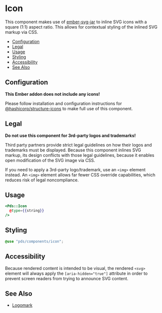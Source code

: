 
# Icon

This component makes use of [ember-svg-jar](https://github.com/ivanvotti/ember-svg-jar)
to inline SVG icons with a square (1:1) aspect ratio.  This allows for
contextual styling of the inlined SVG markup via CSS.

- [Configuration](#configuration)
- [Legal](#legal)
- [Usage](#usage)
- [Styling](#styling)
- [Accessibility](#accessibility)
- [See Also](#see-also)

## Configuration

**This Ember addon does not include any icons!**

Please follow installation and configuration instructions for
[@hashicorp/structure-icons](https://github.com/hashicorp/structure-icons)
to make full use of this component.


## Legal
**Do not use this component for 3rd-party logos and trademarks!**

Third party partners provide strict legal guidelines on how their logos and
trademarks must be displayed.  Because this component inlines SVG markup, its
design conflicts with those legal guidelines, because it enables open
modification of the SVG image via CSS.

If you need to apply a 3rd-party logo/trademark, use an `<img>` element instead.
An `<img>` element allows far fewer CSS override capabilities, which reduces
risk of legal noncompliance.


## Usage

```hbs
<Pds::Icon
  @type={{string}}
/>
```
<Props of="PdsIcon" />


## Styling
```scss
@use "pds/components/icon";
```


## Accessibility
Because rendered content is intended to be visual, the rendered `<svg>` element
will always apply the `[aria-hidden="true"]` attribute in order to prevent
screen readers from trying to announce SVG content.


## See Also
- [Logomark](?path=/docs/components-logomark--index)
